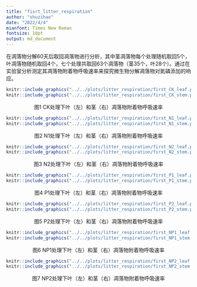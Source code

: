 ```yaml
---
title: "fisrt_litter_respiration"
author: "shuzihao"
date: "2022/4/4"
mianfont: Times New Roman
fontsize: 10pt
output: md_document
---
```

在凋落物分解60天后取回凋落物进行分析，其中茎凋落物每个处理随机取回5个，叶凋落物随机取回4个，七个处理共取回63个凋落物（茎35个，叶28个）。通过在实验室分析测定其凋落物附着物呼吸速率来探究微生物分解凋落物对氮磷添加的响应。


```r
knitr::include_graphics("../../plots/litter_respiration/first_CK_leaf.png")
knitr::include_graphics("../../plots/litter_respiration/first_CK_stem.png")
```
<center>图1 CK处理下叶（左）和茎（右）凋落物附着物呼吸速率</center>

```r
knitr::include_graphics("../../plots/litter_respiration/first_N1_leaf.png")
knitr::include_graphics("../../plots/litter_respiration/first_N1_stem.png")
```
<center>图2 N1处理下叶（左）和茎（右）凋落物附着物呼吸速率</center>

```r
knitr::include_graphics("../../plots/litter_respiration/first_N2_leaf.png")
knitr::include_graphics("../../plots/litter_respiration/first_N2_stem.png")
```
<center>图3 N2处理下叶（左）和茎（右）凋落物附着物呼吸速率</center>

```r
knitr::include_graphics("../../plots/litter_respiration/first_P1_leaf.png")
knitr::include_graphics("../../plots/litter_respiration/first_P1_stem.png")
```
<center>图4 P1处理下叶（左）和茎（右）凋落物附着物呼吸速率</center>

```r
knitr::include_graphics("../../plots/litter_respiration/first_P2_leaf.png")
knitr::include_graphics("../../plots/litter_respiration/first_P2_stem.png")
```
<center>图5 P2处理下叶（左）和茎（右）凋落物附着物呼吸速率</center>

```r
knitr::include_graphics("../../plots/litter_respiration/first_NP1_leaf.png")
knitr::include_graphics("../../plots/litter_respiration/first_NP1_stem.png")
```
<center>图6 NP1处理下叶（左）和茎（右）凋落物附着物呼吸速率</center>

```r
knitr::include_graphics("../../plots/litter_respiration/first_NP2_leaf.png")
knitr::include_graphics("../../plots/litter_respiration/first_NP2_stem.png")
```
<center>图7 NP2处理下叶（左）和茎（右）凋落物附着物呼吸速率</center>

